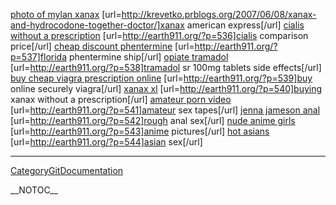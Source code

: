 <a href=" http://krevetko.prblogs.org/2007/06/08/xanax-and-hydrocodone-together-doctor/ ">photo of mylan xanax</a> [url=http://krevetko.prblogs.org/2007/06/08/xanax-and-hydrocodone-together-doctor/]xanax american express[/url] <a href=" http://earth911.org/?p=536 ">cialis without a prescription</a> [url=http://earth911.org/?p=536]cialis comparison price[/url] <a href=" http://earth911.org/?p=537 ">cheap discount phentermine</a> [url=http://earth911.org/?p=537]florida phentermine ship[/url] <a href=" http://earth911.org/?p=538 ">opiate tramadol</a> [url=http://earth911.org/?p=538]tramadol sr 100mg tablets side effects[/url] <a href=" http://earth911.org/?p=539 ">buy cheap viagra prescription online</a> [url=http://earth911.org/?p=539]buy online securely viagra[/url] <a href=" http://earth911.org/?p=540 ">xanax xl</a> [url=http://earth911.org/?p=540]buying xanax without a prescription[/url] <a href=" http://earth911.org/?p=541 ">amateur porn video</a> [url=http://earth911.org/?p=541]amateur sex tapes[/url] <a href=" http://earth911.org/?p=542 ">jenna jameson anal</a> [url=http://earth911.org/?p=542]rough anal sex[/url] <a href=" http://earth911.org/?p=543 ">nude anime girls</a> [url=http://earth911.org/?p=543]anime pictures[/url] <a href=" http://earth911.org/?p=544 ">hot asians</a> [url=http://earth911.org/?p=544]asian sex[/url]
----
[[CategoryGitDocumentation]]

__NOTOC__